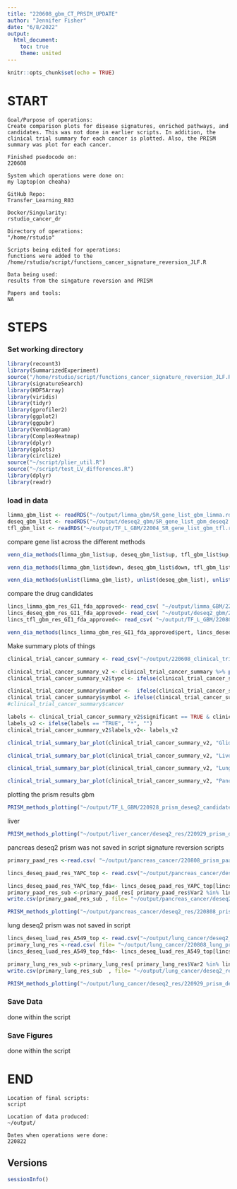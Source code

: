 ```yaml
---
title: "220608_gbm_CT_PRSIM_UPDATE"
author: "Jennifer Fisher"
date: "6/8/2022"
output:
  html_document:
    toc: true
    theme: united
---
```


```r
knitr::opts_chunk$set(echo = TRUE)
```


# START 
    Goal/Purpose of operations: 
    Create comparison plots for disease signatures, enriched pathways, and candidates. This was not done in earlier scripts. In addition, the clinical trial summary for each cancer is plotted. Also, the PRISM summary was plot for each cancer. 
    
    Finished psedocode on: 
    220608
    
    System which operations were done on: 
    my laptop(on cheaha)
    
    GitHub Repo:
    Transfer_Learning_R03
    
    Docker/Singularity: 
    rstudio_cancer_dr
    
    Directory of operations: 
    "/home/rstudio"
    
    Scripts being edited for operations:
    functions were added to the /home/rstudio/script/functions_cancer_signature_reversion_JLF.R
    
    Data being used:
    results from the singature reversion and PRISM
    
    Papers and tools: 
    NA

# STEPS
### Set working directory 
```r
library(recount3)
library(SummarizedExperiment)
source("/home/rstudio/script/functions_cancer_signature_reversion_JLF.R")
library(signatureSearch)
library(HDF5Array)
library(viridis)
library(tidyr)
library(gprofiler2)
library(ggplot2)
library(ggpubr)
library(VennDiagram)
library(ComplexHeatmap)
library(dplyr)
library(gplots)
library(circlize)
source("~/script/plier_util.R")
source("~/script/test_LV_differences.R")
library(dplyr)
library(readr)
```
### load in data

```r
limma_gbm_list <- readRDS("~/output/limma_gbm/SR_gene_list_gbm_limma.rds")
deseq_gbm_list <- readRDS("~/output/deseq2_gbm/SR_gene_list_gbm_deseq2.rds")
tfl_gbm_list <- readRDS("~/output/TF_L_GBM/22004_SR_gene_list_gbm_tfl.rds")
```

compare gene list across the different methods

```r
venn_dia_methods(limma_gbm_list$up, deseq_gbm_list$up, tfl_gbm_list$up, file_name='~/output/gbm_plots/SR_up_genes_venn_diagram.png' )
```

```r
venn_dia_methods(limma_gbm_list$down, deseq_gbm_list$down, tfl_gbm_list$down, file_name='~/output/gbm_plots/SR_down_genes_venn_diagram.png' )
```

```r
venn_dia_methods(unlist(limma_gbm_list), unlist(deseq_gbm_list), unlist(tfl_gbm_list), file_name='~/output/gbm_plots/SR_all_genes_venn_diagram.png' )
```

compare the drug candidates 
```r
lincs_limma_gbm_res_GI1_fda_approved<- read_csv( "~/output/limma_GBM/220808_SR_LINCS_GBM_top_RES_all.csv")
lincs_deseq_gbm_res_GI1_fda_approved<- read_csv( "~/output/deseq2_gbm/220928_SR_LINCS_GBM_DESEQ2_RES_all.csv")
lincs_tfl_gbm_res_GI1_fda_approved<- read_csv( "~/output/TF_L_GBM/220808_SR_LINCS_GBM_top_RES_all.csv")
```


```r
venn_dia_methods(lincs_limma_gbm_res_GI1_fda_approved$pert, lincs_deseq_gbm_res_GI1_fda_approved$pert, lincs_tfl_gbm_res_GI1_fda_approved$pert, file_name='~/output/gbm_plots/SR_drug_candidates_venn_diagram.png' )
```

Make summary plots of things
```r
clinical_trial_cancer_summary <- read_csv("~/output/220608_clinical_trial_cancer_summary.csv")
```

```r
clinical_trial_cancer_summary_v2 <- clinical_trial_cancer_summary %>% pivot_longer(c(CT, Not_Cl),names_to= "type" )
clinical_trial_cancer_summary_v2$type <- ifelse(clinical_trial_cancer_summary_v2$type == "CT", "Clinical Trial", "Not in Clinical Trial" )
```


```r
clinical_trial_cancer_summary$number <-  ifelse(clinical_trial_cancer_summary$significant== TRUE, (clinical_trial_cancer_summary$CT +clinical_trial_cancer_summary$Not_Cl), NA)
clinical_trial_cancer_summary$symbol <- ifelse(clinical_trial_cancer_summary$significant== TRUE, "*", "")
#clinical_trial_cancer_summary$cancer

labels <- clinical_trial_cancer_summary_v2$significant == TRUE & clinical_trial_cancer_summary_v2$type =="Clinical Trial"
labels_v2 <- ifelse(labels == "TRUE", "*", "")
clinical_trial_cancer_summary_v2$labels_v2<- labels_v2
```

```r
clinical_trial_summary_bar_plot(clinical_trial_cancer_summary_v2, "Glioblastoma", "~/output/220819_CT_GBM_barplot.png")
```


```r
clinical_trial_summary_bar_plot(clinical_trial_cancer_summary_v2, "Liver hepatocellular carcinoma", "~/output/220819_CT_liver_barplot.png")
```


```r
clinical_trial_summary_bar_plot(clinical_trial_cancer_summary_v2, "Lung adenocarcinoma", "~/output/220819_CT_lung_barplot.png")
```

```r
clinical_trial_summary_bar_plot(clinical_trial_cancer_summary_v2, "Pancreatic adenocarcinoma", "~/output/220819_CT_PAAD_barplot.png")
```

plotting the prism results 
gbm 
```r
PRISM_methods_plotting("~/output/TF_L_GBM/220928_prism_deseq2_candidates_gbm.csv", "~/output/TF_L_GBM/220808_prism_tfl_candidates_gbm.csv",  "~/output/limma_gbm/220808_prism_limma_candidates_gbm.csv", "~/output/220822_PRISM_GBM_violin.png")
```


liver 
```r
PRISM_methods_plotting("~/output/liver_cancer/deseq2_res/220929_prism_deseq2_candidates.csv", "~/output/liver_cancer/TFL_res/220808_prism_tfl_candidates.csv",  "~/output/liver_cancer/limma_res/220808_prism_limma_candidates.csv", "~/output/220822_PRISM_liver_violin.png")
```



pancreas
deseq2 prism was not saved in script signature reversion scripts
```r
primary_paad_res <-read.csv( "~/output/pancreas_cancer/220808_prism_paad_candidates.csv" )

lincs_deseq_paad_res_YAPC_top <- read.csv("~/output/pancreas_cancer/deseq2_res/220929_SR_LINCS_PAAD_DESEQ2_RES_tau.csv")
```

```r
lincs_deseq_paad_res_YAPC_top_fda<- lincs_deseq_paad_res_YAPC_top[lincs_deseq_paad_res_YAPC_top$fda_approved == TRUE,]
primary_paad_res_sub <-primary_paad_res[ primary_paad_res$Var2 %in% lincs_deseq_paad_res_YAPC_top_fda$pert,]
write.csv(primary_paad_res_sub , file= "~/output/pancreas_cancer/deseq2_res/220808_prism_deseq2_candidates.csv" )
```


```r
PRISM_methods_plotting("~/output/pancreas_cancer/deseq2_res/220808_prism_deseq2_candidates.csv", "~/output/pancreas_cancer/TFL_res/220808_prism_tfl_candidates.csv",  "~/output/pancreas_cancer/limma_res/220808_prism_limma_candidates.csv", "~/output/220822_PRISM_PAAD_violin.png")
```



lung 
deseq2 prism was not saved in script 
```r
lincs_deseq_luad_res_A549_top <- read.csv("~/output/lung_cancer/deseq2_res/220929_SR_LINCS_LUAD_DESEQ2_RES_tau.csv" )
primary_lung_res <-read.csv( file= "~/output/lung_cancer/220808_lung_prism_candidates.csv" )
lincs_deseq_luad_res_A549_top_fda<- lincs_deseq_luad_res_A549_top[lincs_deseq_luad_res_A549_top$fda_approved == TRUE,]
```

```r
primary_lung_res_sub <-primary_lung_res[ primary_lung_res$Var2 %in% lincs_deseq_luad_res_A549_top_fda$pert,]
write.csv(primary_lung_res_sub  , file= "~/output/lung_cancer/deseq2_res/220929_prism_deseq2_candidates.csv" )
```


```r
PRISM_methods_plotting("~/output/lung_cancer/deseq2_res/220929_prism_deseq2_candidates.csv", "~/output/lung_cancer/TFL_res/220808_prism_tfl_candidates.csv" ,  "~/output/lung_cancer/limma_res/220808_prism_limma_candidates.csv" , "~/output/220822_PRISM_lung_violin.png")
```

### Save Data
done within the script 

### Save Figures
done within the script 
    
# END
    Location of final scripts:
    script 
    
    Location of data produced:
    ~/output/
    
    Dates when operations were done:
    220822
    
## Versions
```r
sessionInfo()
```











